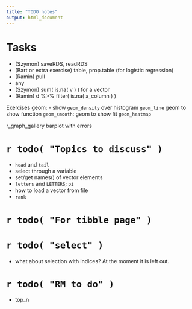 ```yaml
---
title: "TODO notes"
output: html_document
---
```


# Tasks

- (Szymon) saveRDS, readRDS
- (Bart or extra exercise) table, prop.table (for logistic regression)
- (Ramin) pull
- any
- (Szymon) sum( is.na( v ) ) for a vector
- (Ramin) d %>% filter( is.na( a_column ) )

Exercises geom:
- show `geom_density` over histogram
`geom_line`
geom to show function
`geom_smooth`: geom to show fit
`geom_heatmap`

r_graph_gallery
barplot with errors

# `r todo( "Topics to discuss" )`

- `head` and `tail`
- select through a variable
- set/get names() of vector elements
- `letters` and `LETTERS`; `pi`
- how to load a vector from file
- `rank`

# `r todo( "For tibble page" )`



# `r todo( "select" )`

- what about selection with indices? At the moment it is left out.


# `r todo( "RM to do" )`

- top_n
